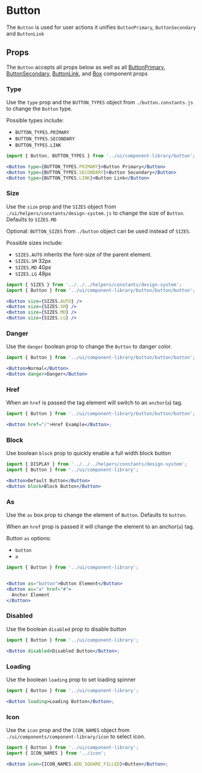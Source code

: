 
# Button

The `Button` is used for user actions it unifies `ButtonPrimary`, `ButtonSecondary` and `ButtonLink`

<Canvas>
  <Story id="ui-components-component-library-button-button-stories-js--default-story" />
</Canvas>

## Props

The `Button` accepts all props below as well as all [ButtonPrimary](/ui-components-component-library-button-primary-button-primary-stories-js--default-story), [ButtonSecondary](/ui-components-component-library-button-secondary-button-secondary-stories-js--default-story), [ButtonLink](/ui-components-component-library-button-link-button-link-stories-js--default-story), and [Box](/docs/ui-components-ui-box-box-stories-js--default-story#props) component props

<ArgsTable of={Button} />

### Type

Use the `type` prop and the `BUTTON_TYPES` object from `./button.constants.js` to change the `Button` type.

Possible types include:

- `BUTTON_TYPES.PRIMARY`
- `BUTTON_TYPES.SECONDARY`
- `BUTTON_TYPES.LINK`

<Canvas>
  <Story id="ui-components-component-library-button-button-stories-js--type" />
</Canvas>

```jsx
import { Button, BUTTON_TYPES } from '../ui/component-library/button';

<Button type={BUTTON_TYPES.PRIMARY}>Button Primary</Button>
<Button type={BUTTON_TYPES.SECONDARY}>Button Secondary</Button>
<Button type={BUTTON_TYPES.LINK}>Button Link</Button>
```

### Size

Use the `size` prop and the `SIZES` object from `./ui/helpers/constants/design-system.js` to change the size of `Button`. Defaults to `SIZES.MD`

Optional: `BUTTON_SIZES` from `./button` object can be used instead of `SIZES`.

Possible sizes include:

- `SIZES.AUTO` inherits the font-size of the parent element.
- `SIZES.SM` 32px
- `SIZES.MD` 40px
- `SIZES.LG` 48px

<Canvas>
  <Story id="ui-components-component-library-button-button-stories-js--size" />
</Canvas>

```jsx
import { SIZES } from '../../../helpers/constants/design-system';
import { Button } from '../ui/component-library/button/button/button';

<Button size={SIZES.AUTO} />
<Button size={SIZES.SM} />
<Button size={SIZES.MD} />
<Button size={SIZES.LG} />
```

### Danger

Use the `danger` boolean prop to change the `Button` to danger color.

<Canvas>
  <Story id="ui-components-component-library-button-button-stories-js--danger" />
</Canvas>

```jsx
import { Button } from '../ui/component-library/button/button/button';

<Button>Normal</Button>
<Button danger>Danger</Button>
```

### Href

When an `href` is passed the tag element will switch to an `anchor`(`a`) tag.

<Canvas>
  <Story id="ui-components-component-library-button-button-stories-js--href" />
</Canvas>

```jsx
import { Button } from '../ui/component-library/button/button/button';

<Button href="/">Href Example</Button>;
```

### Block

Use boolean `block` prop to quickly enable a full width block button

<Canvas>
  <Story id="ui-components-component-library-button-button-stories-js--block" />
</Canvas>

```jsx
import { DISPLAY } from '../../../helpers/constants/design-system';
import { Button } from '../ui/component-library';

<Button>Default Button</Button>
<Button block>Block Button</Button>
```

### As

Use the `as` box prop to change the element of `Button`. Defaults to `button`.

When an `href` prop is passed it will change the element to an anchor(`a`) tag.

Button `as` options:

- `button`
- `a`

<Canvas>
  <Story id="ui-components-component-library-button-button-stories-js--as" />
</Canvas>

```jsx
import { Button } from '../ui/component-library';


<Button as="button">Button Element</Button>
<Button as="a" href="#">
  Anchor Element
</Button>
```

### Disabled

Use the boolean `disabled` prop to disable button

<Canvas>
  <Story id="ui-components-component-library-button-button-stories-js--disabled" />
</Canvas>

```jsx
import { Button } from '../ui/component-library';

<Button disabled>Disabled Button</Button>;
```

### Loading

Use the boolean `loading` prop to set loading spinner

<Canvas>
  <Story id="ui-components-component-library-button-button-stories-js--loading" />
</Canvas>

```jsx
import { Button } from '../ui/component-library';

<Button loading>Loading Button</Button>;
```

### Icon

Use the `icon` prop and the `ICON_NAMES` object from `./ui/components/component-library/icon` to select icon.

<Canvas>
  <Story id="ui-components-component-library-button-button-stories-js--icon" />
</Canvas>

```jsx
import { Button } from '../ui/component-library';
import { ICON_NAMES } from '../icon';

<Button icon={ICON_NAMES.ADD_SQUARE_FILLED}>Button</Button>;
```
